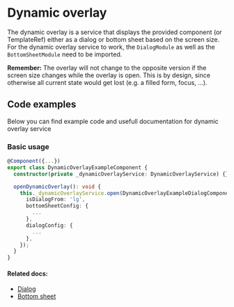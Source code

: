 
<Meta title="Components/Overlay/Dynamic overlay" />

# Dynamic overlay

The dynamic overlay is a service that displays the provided component (or TemplateRef) either as a dialog or bottom sheet based on the screen size.
For the dynamic overlay service to work, the `DialogModule` as well as the `BottomSheetModule` need to be imported.

**Remember:** The overlay will not change to the opposite version if the screen size changes while the overlay is open.
This is by design, since otherwise all current state would get lost (e.g. a filled form, focus, ...).

## Code examples

Below you can find example code and usefull documentation for dynamic overlay service

### Basic usage

```ts
@Component({...})
export class DynamicOverlayExampleComponent {
  constructor(private _dynamicOverlayService: DynamicOverlayService) {}

  openDynamicOverlay(): void {
    this._dynamicOverlayService.open(DynamicOverlayExampleDialogComponent, {
      isDialogFrom: 'lg',
      bottomSheetConfig: {
        ...
      },
      dialogConfig: {
        ...
      },
    });
  }
}
```

#### Related docs:

- [Dialog](/docs/components-overlay-dialog--default)
- [Bottom sheet](/docs/components-overlay-bottom-sheet--default)

